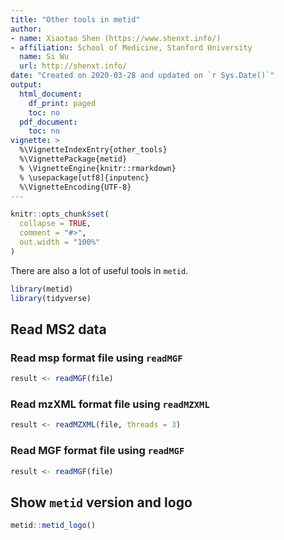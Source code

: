```yaml
---
title: "Other tools in metid"
author:
- name: Xiaotao Shen (https://www.shenxt.info/)
- affiliation: School of Medicine, Stanford University
  name: Si Wu
  url: http://shenxt.info/
date: "Created on 2020-03-28 and updated on `r Sys.Date()`"
output:
  html_document:
    df_print: paged
    toc: no
  pdf_document:
    toc: no
vignette: >
  %\VignetteIndexEntry{other_tools}
  %\VignettePackage{metid}
  % \VignetteEngine{knitr::rmarkdown}
  % \usepackage[utf8]{inputenc}
  %\VignetteEncoding{UTF-8}
---
```


```r
knitr::opts_chunk$set(
  collapse = TRUE,
  comment = "#>",
  out.width = "100%"
)
```

There are also a lot of useful tools in `metid`.

```r
library(metid)
library(tidyverse)
```

## Read MS2 data

### Read msp format file using `readMGF`

```r
result <- readMGF(file)
```

### Read mzXML format file using `readMZXML`

```r
result <- readMZXML(file, threads = 3)
```

### Read MGF format file using `readMGF`

```r
result <- readMGF(file)
```


## Show `metid` version and logo

```r
metid::metid_logo()
```
